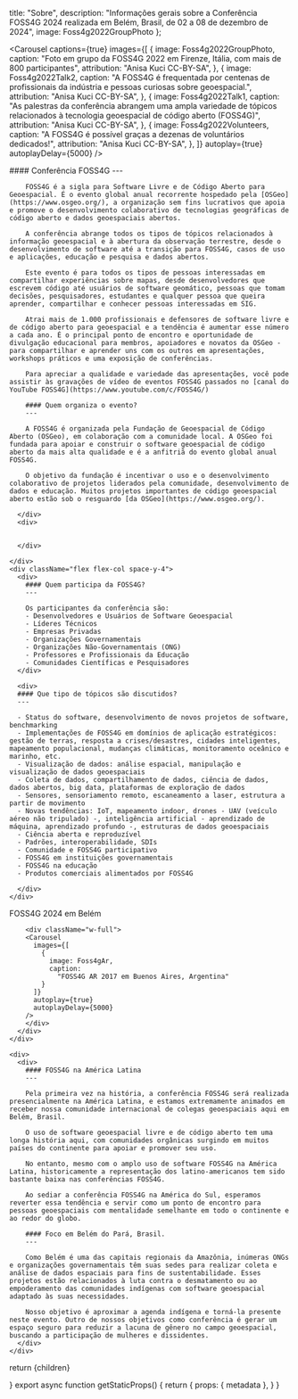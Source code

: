 
  title: "Sobre",
  description:
    "Informações gerais sobre a Conferência FOSS4G 2024 realizada em Belém, Brasil, de 02 a 08 de dezembro de 2024",
  image: Foss4g2022GroupPhoto
};

<Carousel
  captions={true}
  images={[
    {
      image: Foss4g2022GroupPhoto,
      caption:
        "Foto em grupo da FOSS4G 2022 em Firenze, Itália, com mais de 800 participantes",
      attribution: "Anisa Kuci CC-BY-SA",
    },
    {
      image: Foss4g2022Talk2,
      caption:
        "A FOSS4G é frequentada por centenas de profissionais da indústria e pessoas curiosas sobre geoespacial.",
      attribution: "Anisa Kuci CC-BY-SA",
    },
    {
      image: Foss4g2022Talk1,
      caption:
        "As palestras da conferência abrangem uma ampla variedade de tópicos relacionados à tecnologia geoespacial de código aberto (FOSS4G)",
      attribution: "Anisa Kuci CC-BY-SA",
    },
    {
      image: Foss4g2022Volunteers,
      caption:
        "A FOSS4G é possível graças a dezenas de voluntários dedicados!",
      attribution: "Anisa Kuci CC-BY-SA",
    },
  ]}
  autoplay={true}
  autoplayDelay={5000}
/>

<div className="grid space-y-4 mt-4">
  <div className="grid md:grid-cols-2 md:space-x-4">  
    <div className="flex flex-col space-y-4">
      <div className="">
        #### Conferência FOSS4G
        ---
        
        FOSS4G é a sigla para Software Livre e de Código Aberto para Geoespacial. É o evento global anual recorrente hospedado pela [OSGeo](https://www.osgeo.org/), a organização sem fins lucrativos que apoia e promove o desenvolvimento colaborativo de tecnologias geográficas de código aberto e dados geoespaciais abertos.
        
        A conferência abrange todos os tipos de tópicos relacionados à informação geoespacial e à abertura da observação terrestre, desde o desenvolvimento de software até a transição para FOSS4G, casos de uso e aplicações, educação e pesquisa e dados abertos.

        Este evento é para todos os tipos de pessoas interessadas em compartilhar experiências sobre mapas, desde desenvolvedores que escrevem código até usuários de software geomático, pessoas que tomam decisões, pesquisadores, estudantes e qualquer pessoa que queira aprender, compartilhar e conhecer pessoas interessadas em SIG.

        Atrai mais de 1.000 profissionais e defensores de software livre e de código aberto para geoespacial e a tendência é aumentar esse número a cada ano. É o principal ponto de encontro e oportunidade de divulgação educacional para membros, apoiadores e novatos da OSGeo - para compartilhar e aprender uns com os outros em apresentações, workshops práticos e uma exposição de conferências.

        Para apreciar a qualidade e variedade das apresentações, você pode assistir às gravações de vídeo de eventos FOSS4G passados no [canal do YouTube FOSS4G](https://www.youtube.com/c/FOSS4G/)

        #### Quem organiza o evento?
        ---

        A FOSS4G é organizada pela Fundação de Geoespacial de Código Aberto (OSGeo), em colaboração com a comunidade local. A OSGeo foi fundada para apoiar e construir o software geoespacial de código aberto da mais alta qualidade e é a anfitriã do evento global anual FOSS4G.

        O objetivo da fundação é incentivar o uso e o desenvolvimento colaborativo de projetos liderados pela comunidade, desenvolvimento de dados e educação. Muitos projetos importantes de código geoespacial aberto estão sob o resguardo [da OSGeo](https://www.osgeo.org/).

      </div>
      <div>


      </div>

    </div>
    <div className="flex flex-col space-y-4">
      <div>
        #### Quem participa da FOSS4G?
        ---

        Os participantes da conferência são:
        - Desenvolvedores e Usuários de Software Geoespacial
        - Líderes Técnicos
        - Empresas Privadas
        - Organizações Governamentais
        - Organizações Não-Governamentais (ONG)
        - Professores e Profissionais da Educação
        - Comunidades Científicas e Pesquisadores
      </div>

      <div>
      #### Que tipo de tópicos são discutidos?
      ---

      - Status do software, desenvolvimento de novos projetos de software, benchmarking
      - Implementações de FOSS4G em domínios de aplicação estratégicos: gestão de terras, resposta a crises/desastres, cidades inteligentes, mapeamento populacional, mudanças climáticas, monitoramento oceânico e marinho, etc.
      - Visualização de dados: análise espacial, manipulação e visualização de dados geoespaciais
      - Coleta de dados, compartilhamento de dados, ciência de dados, dados abertos, big data, plataformas de exploração de dados
      - Sensores, sensoriamento remoto, escaneamento a laser, estrutura a partir de movimento
      - Novas tendências: IoT, mapeamento indoor, drones - UAV (veículo aéreo não tripulado) -, inteligência artificial - aprendizado de máquina, aprendizado profundo -, estruturas de dados geoespaciais
      - Ciência aberta e reproduzível
      - Padrões, interoperabilidade, SDIs
      - Comunidade e FOSS4G participativo
      - FOSS4G em instituições governamentais
      - FOSS4G na educação
      - Produtos comerciais alimentados por FOSS4G

      </div>
    </div>

  </div>

<Heading bubble color="orange">
  FOSS4G 2024 em Belém
</Heading>

  <div className="grid md:grid-cols-2 md:space-x-4">
    <div className="flex flex-col space-y-4">
      <div className="">

        <div className="w-full">
        <Carousel
          images={[
            {
              image: Foss4gAr,
              caption:
                "FOSS4G AR 2017 em Buenos Aires, Argentina"
            }
          ]}
          autoplay={true}
          autoplayDelay={5000}
        />
        </div>
      </div>
    </div>

    <div>
      <div>
        #### FOSS4G na América Latina
        ---

        Pela primeira vez na história, a conferência FOSS4G será realizada presencialmente na América Latina, e estamos extremamente animados em receber nossa comunidade internacional de colegas geoespaciais aqui em Belém, Brasil.

        O uso de software geoespacial livre e de código aberto tem uma longa história aqui, com comunidades orgânicas surgindo em muitos países do continente para apoiar e promover seu uso.

        No entanto, mesmo com o amplo uso de software FOSS4G na América Latina, historicamente a representação dos latino-americanos tem sido bastante baixa nas conferências FOSS4G.
        
        Ao sediar a conferência FOSS4G na América do Sul, esperamos reverter essa tendência e servir como um ponto de encontro para pessoas geoespaciais com mentalidade semelhante em todo o continente e ao redor do globo.

        #### Foco em Belém do Pará, Brasil.
        ---

        Como Belém é uma das capitais regionais da Amazônia, inúmeras ONGs e organizações governamentais têm suas sedes para realizar coleta e análise de dados espaciais para fins de sustentabilidade. Esses projetos estão relacionados à luta contra o desmatamento ou ao empoderamento das comunidades indígenas com software geoespacial adaptado às suas necessidades.
        
        Nosso objetivo é aproximar a agenda indígena e torná-la presente neste evento. Outro de nossos objetivos como conferência é gerar um espaço seguro para reduzir a lacuna de gênero no campo geoespacial, buscando a participação de mulheres e dissidentes.
      </div>
    </div>

  </div>
</div>

  return <MdxLayout metadata={metadata}>{children}</MdxLayout>

}
export async function getStaticProps() {
  return {
    props: {
      metadata
    },
  }
}
